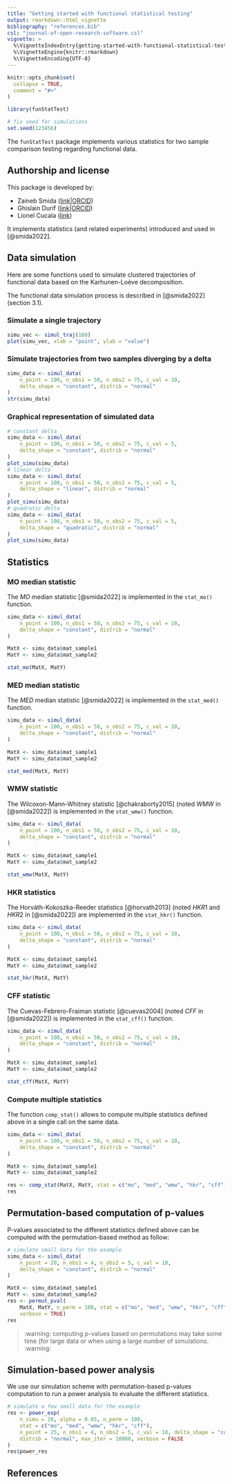 ```yaml
---
title: "Getting started with functional statistical testing"
output: rmarkdown::html_vignette
bibliography: "references.bib"
csl: "journal-of-open-research-software.csl"
vignette: >
  %\VignetteIndexEntry{getting-started-with-functional-statistical-testing}
  %\VignetteEngine{knitr::rmarkdown}
  %\VignetteEncoding{UTF-8}
---
```


```r
knitr::opts_chunk$set(
  collapse = TRUE,
  comment = "#>"
)
```

```r
library(funStatTest)
```

<!-- WARNING - This vignette is generated by {fusen} from /dev/flat_package.Rmd: do not edit by hand -->

```r
# fix seed for simulations
set.seed(123456)
```

The `funStatTest` package implements various statistics for two sample comparison testing regarding functional data.


## Authorship and license

This package is developed by:

- Zaineb Smida ([link](https://smidazai.github.io/portfolio/)|[ORCID](https://orcid.org/0000-0002-9974-299X))
- Ghislain Durif ([link](https://gdurif.perso.math.cnrs.fr/)|[ORCID](https://orcid.org/0000-0003-2567-1401))
- Lionel Cucala ([link](https://imag.umontpellier.fr/~cucala/))

It implements statistics (and related experiments) introduced and used in [@smida2022].


## Data simulation

Here are some functions used to simulate clustered trajectories of functional data based on the Karhunen-Loève decomposition.

The functional data simulation process is described in [@smida2022] (section 3.1).


### Simulate a single trajectory

```r
simu_vec <- simul_traj(100)
plot(simu_vec, xlab = "point", ylab = "value")
```

### Simulate trajectories from two samples diverging by a delta

```r
simu_data <- simul_data(
    n_point = 100, n_obs1 = 50, n_obs2 = 75, c_val = 10, 
    delta_shape = "constant", distrib = "normal"
)
str(simu_data)
```

### Graphical representation of simulated data

```r
# constant delta
simu_data <- simul_data(
    n_point = 100, n_obs1 = 50, n_obs2 = 75, c_val = 5, 
    delta_shape = "constant", distrib = "normal"
)
plot_simu(simu_data)
# linear delta
simu_data <- simul_data(
    n_point = 100, n_obs1 = 50, n_obs2 = 75, c_val = 5, 
    delta_shape = "linear", distrib = "normal"
)
plot_simu(simu_data)
# quadratic delta
simu_data <- simul_data(
    n_point = 100, n_obs1 = 50, n_obs2 = 75, c_val = 5, 
    delta_shape = "quadratic", distrib = "normal"
)
plot_simu(simu_data)
```

## Statistics

### MO median statistic

The $MO$ median statistic [@smida2022] is implemented in the `stat_mo()` function.


```r
simu_data <- simul_data(
    n_point = 100, n_obs1 = 50, n_obs2 = 75, c_val = 10, 
    delta_shape = "constant", distrib = "normal"
)

MatX <- simu_data$mat_sample1
MatY <- simu_data$mat_sample2

stat_mo(MatX, MatY)
```

### MED median statistic

The $MED$ median statistic [@smida2022] is implemented in the `stat_med()` function.


```r
simu_data <- simul_data(
    n_point = 100, n_obs1 = 50, n_obs2 = 75, c_val = 10, 
    delta_shape = "constant", distrib = "normal"
)

MatX <- simu_data$mat_sample1
MatY <- simu_data$mat_sample2

stat_med(MatX, MatY)
```

### WMW statistic

The Wilcoxon-Mann-Whitney statistic [@chakraborty2015] (noted $WMW$ in [@smida2022]) is implemented in the `stat_wmw()` function.


```r
simu_data <- simul_data(
    n_point = 100, n_obs1 = 50, n_obs2 = 75, c_val = 10, 
    delta_shape = "constant", distrib = "normal"
)

MatX <- simu_data$mat_sample1
MatY <- simu_data$mat_sample2

stat_wmw(MatX, MatY)
```

### HKR statistics

The Horváth-Kokoszka-Reeder statistics [@horvath2013] (noted $HKR1$ and $HKR2$ in [@smida2022]) are implemented in the `stat_hkr()` function.


```r
simu_data <- simul_data(
    n_point = 100, n_obs1 = 50, n_obs2 = 75, c_val = 10, 
    delta_shape = "constant", distrib = "normal"
)

MatX <- simu_data$mat_sample1
MatY <- simu_data$mat_sample2

stat_hkr(MatX, MatY)
```

### CFF statistic

The Cuevas-Febrero-Fraiman statistic [@cuevas2004] (noted $CFF$ in [@smida2022]) is implemented in the `stat_cff()` function.


```r
simu_data <- simul_data(
    n_point = 100, n_obs1 = 50, n_obs2 = 75, c_val = 10, 
    delta_shape = "constant", distrib = "normal"
)

MatX <- simu_data$mat_sample1
MatY <- simu_data$mat_sample2

stat_cff(MatX, MatY)
```

### Compute multiple statistics

The function `comp_stat()` allows to compute multiple statistics defined above in a single call on the same data.


```r
simu_data <- simul_data(
    n_point = 100, n_obs1 = 50, n_obs2 = 75, c_val = 10, 
    delta_shape = "constant", distrib = "normal"
)

MatX <- simu_data$mat_sample1
MatY <- simu_data$mat_sample2

res <- comp_stat(MatX, MatY, stat = c("mo", "med", "wmw", "hkr", "cff"))
res
```

## Permutation-based computation of p-values

P-values associated to the different statistics defined above can be computed with the permutation-based method as follow:


```r
# simulate small data for the example
simu_data <- simul_data(
    n_point = 20, n_obs1 = 4, n_obs2 = 5, c_val = 10, 
    delta_shape = "constant", distrib = "normal"
)

MatX <- simu_data$mat_sample1
MatY <- simu_data$mat_sample2
res <- permut_pval(
    MatX, MatY, n_perm = 100, stat = c("mo", "med", "wmw", "hkr", "cff"), 
    verbose = TRUE)
res
```

> :warning: computing p-values based on permutations may take some time (for large data or when using a large number of simulations. :warning:


## Simulation-based power analysis

We use our simulation scheme with permutation-based p-values computation to run a power analysis to evaluate the different statistics.


```r
# simulate a few small data for the example
res <- power_exp(
    n_simu = 20, alpha = 0.05, n_perm = 100, 
    stat = c("mo", "med", "wmw", "hkr", "cff"), 
    n_point = 25, n_obs1 = 4, n_obs2 = 5, c_val = 10, delta_shape = "constant", 
    distrib = "normal", max_iter = 10000, verbose = FALSE
)
res$power_res
```

## References

::: {#refs}
:::

